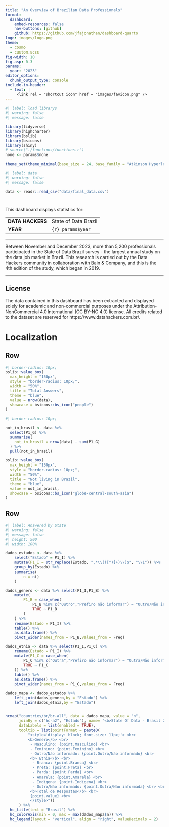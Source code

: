 ```yaml
---
title: "An Overview of Brazilian Data Professionals"
format: 
  dashboard:
    embed-resources: false
    nav-buttons: [github]
    github: https://github.com/jfajonathan/dashboard-quarto
logo: images/logo.png
theme:
  - cosmo
  - custom.scss
fig-width: 10
fig-asp: 0.3
params:
  year: "2023"
editor_options: 
  chunk_output_type: console
include-in-header:
  - text: |
     <link rel = "shortcut icon" href = "images/favicon.png" />
---
```


```r
#| label: load librarys
#| warning: false
#| message: false

library(tidyverse)
library(highcharter)
library(bslib)
library(bsicons)
library(shiny)
# source("./functions/functions.r")
none <- params$none

theme_set(theme_minimal(base_size = 24, base_family = "Atkinson Hyperlegible"))
```

```r
#| label: data
#| warning: false
#| message: false

data <- readr::read_csv("data/final_data.csv")

```

#  {.sidebar}

This dashboard displays statistics for:

|              |                     |
|--------------|---------------------|
| **DATA HACKERS** | State of Data Brazil |
| **YEAR**    | `{r} params$year`   |

------------------------------------------------------------------------

Between November and December 2023, more than 5,200 professionals participated in the State of Data Brazil survey - the largest annual study on the data job market in Brazil. This research is carried out by the Data Hackers community in collaboration with Bain & Company, and this is the 4th edition of the study, which began in 2019.

------------------------------------------------------------------------
::: {.callout-note collapse="true"}
## License
The data contained in this dashboard has been extracted and displayed solely for academic and non-commercial purposes under the Attribution-NonCommercial 4.0 International (CC BY-NC 4.0) license. All credits related to the dataset are reserved for <a> https://www.datahackers.com.br/. </a>
:::

# Localization {.tabset .tabset-fade}

## Row {height="20%"}
```r
#| border-radius: 10px;
bslib::value_box(
  max_height = "150px",
  style = "border-radius: 10px;",
  width = "50%",
  title = "Total Answers",
  theme = "blue",
  value = nrow(data),
  showcase = bsicons::bs_icon("people")
)
``` 

```r
#| border-radius: 10px;

not_in_brasil <- data %>% 
  select(P1_G) %>%
  summarise(
    not_in_brasil = nrow(data) - sum(P1_G)
  ) %>% 
  pull(not_in_brasil)

bslib::value_box(
  max_height = "150px",
  style = "border-radius: 10px;",
  width = "50%",
  title = "Not living in Brazil",
  theme = "blue",
  value = not_in_brasil,
  showcase = bsicons::bs_icon("globe-central-south-asia")
)
``` 

## Row {height="40%"}
```r
#| label: Answered by State
#| warning: false
#| message: false
#| height: 500
#| width: 100%

dados_estados <- data %>%
    select("Estado" = P1_I) %>%
    mutate(P1_I = str_replace(Estado, ".*\\(([^)]+)\\)$", "\\1")) %>%
    group_by(Estado) %>%
    summarise(
        n = n()
    )

dados_genero <- data %>% select(P1_I,P1_B) %>%
    mutate(
        P1_B = case_when(
            P1_B %in% c("Outro","Prefiro não informar") ~ "Outro/Não informado",
            TRUE ~ P1_B
        )
    ) %>%
    rename(Estado = P1_I) %>%
    table() %>%
    as.data.frame() %>%
    pivot_wider(names_from = P1_B,values_from = Freq)

dados_etnia <- data %>% select(P1_I,P1_C) %>%
    rename(Estado = P1_I) %>%
    mutate(P1_C = case_when(
        P1_C %in% c("Outra","Prefiro não informar") ~ "Outra/Não informada",
        TRUE ~ P1_C
    )) %>%
    table() %>%
    as.data.frame() %>%
    pivot_wider(names_from = P1_C,values_from = Freq)

dados_mapa <- dados_estados %>%
    left_join(dados_genero,by = "Estado") %>%
    left_join(dados_etnia,by = "Estado") 


hcmap("countries/br/br-all", data = dados_mapa, value = "n",
      joinBy = c("hc-a2", "Estado"), name= "<b>State Of Data - Brasil 2023 </b>",
      dataLabels = list(enabled = TRUE),
      tooltip = list(pointFormat = paste0(
          "<style='display: block; font-size: 11px;'> <br> 
          <b>Genero</b> <br> 
           - Masculino: {point.Masculino} <br>
           - Feminino: {point.Feminino} <br> 
           - Outro/Não informado: {point.Outro/Não informado} <br> 
           <b> Etnia</b> <br>
            - Branca: {point.Branca} <br> 
            - Preta: {point.Preta} <br> 
            - Parda: {point.Parda} <br> 
            - Amarela: {point.Amarela} <br> 
            - Indígena: {point.Indígena} <br> 
            - Outro/Não informado: {point.Outra/Não informada} <br> <br>
           <b>Total de Respostas</b> <br>
           {point.value} <br> 
           </style>"))
      ) %>%
  hc_title(text = "Brasil") %>%
  hc_colorAxis(min = 0, max = max(dados_mapa$n)) %>% 
  hc_legend(layout = "vertical", align = "right", valueDecimals = 2)

```